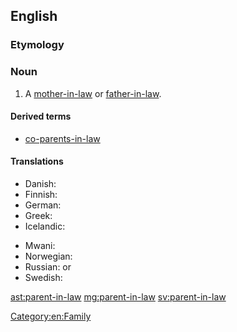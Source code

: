 ==English==

===Etymology===
{{suffix|en|parent|in-law}}

===Noun===
{{en-noun|parents-in-law}}

# A [[mother-in-law]] or [[father-in-law]].

====Derived terms====
* {{lb|en|uncommon}} [[co-parents-in-law]]

====Translations====
{{trans-top|mother-in-law or father-in-law}}
* Danish: {{t+|da|svigerforældre|p}}
* Finnish: {{t+|fi|appivanhemmat|p}}
* German: {{t|de|Schwiegerelternteil|n}}
* Greek: {{qualifier|plural}} {{t+|el|πεθερικά|n-p}}
* Icelandic: {{t+|is|tengdaforeldrar|m-p}}
{{trans-mid}}
* Mwani: {{t|wmw|mukwe}}
* Norwegian: {{t|no|svigerforeldre|p}}
* Russian: {{qualifier|no exact term exists, see translations of}} {{l|en|mother-in-law}} or {{l|en|father-in-law}}
* Swedish: {{t+|sv|svärförälder|c}}
{{trans-bottom}}

[[Category:en:Family]]

[[ast:parent-in-law]]
[[mg:parent-in-law]]
[[sv:parent-in-law]]